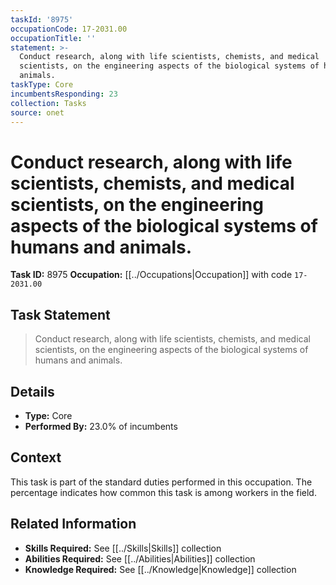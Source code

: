 ```yaml
---
taskId: '8975'
occupationCode: 17-2031.00
occupationTitle: ''
statement: >-
  Conduct research, along with life scientists, chemists, and medical
  scientists, on the engineering aspects of the biological systems of humans and
  animals.
taskType: Core
incumbentsResponding: 23
collection: Tasks
source: onet
---
```

# Conduct research, along with life scientists, chemists, and medical scientists, on the engineering aspects of the biological systems of humans and animals.

**Task ID:** 8975
**Occupation:** [[../Occupations|Occupation]] with code `17-2031.00`

## Task Statement

> Conduct research, along with life scientists, chemists, and medical scientists, on the engineering aspects of the biological systems of humans and animals.

## Details

- **Type:** Core
- **Performed By:** 23.0% of incumbents

## Context

This task is part of the standard duties performed in this occupation. The percentage indicates how common this task is among workers in the field.

## Related Information

- **Skills Required:** See [[../Skills|Skills]] collection
- **Abilities Required:** See [[../Abilities|Abilities]] collection
- **Knowledge Required:** See [[../Knowledge|Knowledge]] collection
